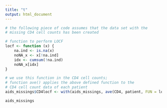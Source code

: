 ```yaml
---
title: "t"
output: html_document
---
```


```r
# the following piece of code assumes that the data set with the 
# missing CD4 cell counts has been created

# function to perform LOCF
locf <- function (x) {
    na.ind <- is.na(x)
    noNA_x <- x[!na.ind]
    idx <- cumsum(!na.ind)
    noNA_x[idx]
}

# we use this function in the CD4 cell counts;
# function ave() applies the above defined function to the
# CD4 cell count data of each patient
aids_missings$CD4locf <- with(aids_missings, ave(CD4, patient, FUN = locf))

aids_missings
```

